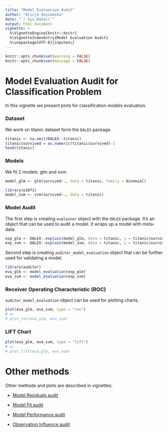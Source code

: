 ```yaml
---
title: "Model Evaluation Audit"
author: "Alicja Gosiewska"
date: "`r Sys.Date()`"
output: html_document
vignette: >
  %\VignetteEngine{knitr::knitr}
  %\VignetteIndexEntry{Model Evaluation Audit}
  %\usepackage[UTF-8]{inputenc}
---
```



```r
knitr::opts_chunk$set(warning = FALSE)
knitr::opts_chunk$set(message = FALSE)
```


# Model Evaluation Audit for Classification Problem

In this vignette we present plots for classification models evaluation.


### Dataset

We work on titanic dataset form the `DALEX` package.

```r
titanic <- na.omit(DALEX::titanic)
titanic$survived = as.numeric(titanic$survived)-1
head(titanic)
```


### Models

We fit 2 models: glm and svm.

```r
model_glm <- glm(survived~., data = titanic, family = binomial)

library(e1071)
model_svm <- svm(survived~., data = titanic)
```

### Model Audit

The first step is creating `explainer` object with the `DALEX` package. It’s an object that can be used to audit a model. It wraps up a model with meta-data.

```r
exp_glm <- DALEX::explain(model_glm, data = titanic, y = titanic$survived)
exp_svm <- DALEX::explain(model_svm, data = titanic, y = titanic$survived, label = "svm")
```

Second step is creating `auditor_model_evaluation` object that can be further used for validating a model.

```r
library(auditor)
eva_glm <- model_evaluation(exp_glm)
eva_svm <- model_evaluation(exp_svm)
```


### Receiver Operating Characteristic (ROC)

`auditor_model_evaluation` object can be used for plotting charts.

```r
plot(eva_glm, eva_svm, type = "roc")
# or
# plot_roc(eva_glm, eva_svm)
```

### LIFT Chart

```r
plot(eva_glm, eva_svm, type = "lift")
# or
# plot_lift(eva_glm, eva_svm)
```



# Other methods

Other methods and plots are described in vignettes: 

* [Model Residuals audit](https://mi2datalab.github.io/auditor/articles/model_residuals_audit.html)

* [Model Fit audit](https://mi2datalab.github.io/auditor/articles/model_fit_audit.html)

* [Model Performance audit](https://mi2datalab.github.io/auditor/articles/model_performance_audit.html)

* [Observation Influence audit](https://mi2datalab.github.io/auditor/articles/observation_influence_audit.html)


